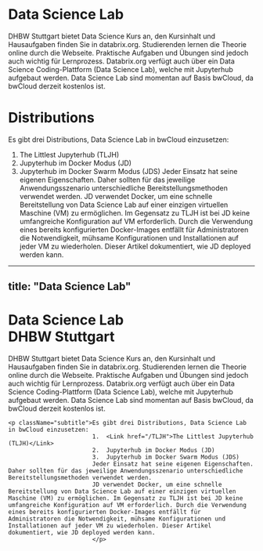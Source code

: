 # Data Science Lab

DHBW Stuttgart bietet Data Science Kurs an, den Kursinhalt und Hausaufgaben finden Sie in databrix.org. 
Studierenden lernen die Theorie online durch die Webseite. 
Praktische Aufgaben und Übungen sind jedoch auch wichtig für Lernprozess. 
Databrix.org verfügt auch über ein Data Science Coding-Plattform (Data Science Lab), welche mit Jupyterhub aufgebaut werden. 
Data Science Lab sind momentan auf Basis bwCloud, da bwCloud derzeit kostenlos ist.

# Distributions
Es gibt drei Distributions, Data Science Lab in bwCloud einzusetzen:
1.	The Littlest Jupyterhub (TLJH)
2.	Jupyterhub im Docker Modus (JD)
3.	Jupyterhub im Docker Swarm Modus (JDS)
Jeder Einsatz hat seine eigenen Eigenschaften. Daher sollten für das jeweilige Anwendungsszenario unterschiedliche Bereitstellungsmethoden verwendet werden. 
JD verwendet Docker, um eine schnelle Bereitstellung von Data Science Lab auf einer einzigen virtuellen Maschine (VM) zu ermöglichen. Im Gegensatz zu TLJH ist bei JD keine umfangreiche Konfiguration auf VM erforderlich. Durch die Verwendung eines bereits konfigurierten Docker-Images entfällt für Administratoren die Notwendigkeit, mühsame Konfigurationen und Installationen auf jeder VM zu wiederholen. Dieser Artikel dokumentiert, wie JD deployed werden kann. 


---
title: "Data Science Lab"
---


<div className="home-content">
  <div className="content-container">
    <h1 className="headline">Data Science Lab <br className='sm:block hidden'/>DHBW Stuttgart</h1>
    <p className="subtitle">DHBW Stuttgart bietet Data Science Kurs an, den Kursinhalt und Hausaufgaben finden Sie in databrix.org. 
                            Studierenden lernen die Theorie online durch die Webseite. 
                            Praktische Aufgaben und Übungen sind jedoch auch wichtig für Lernprozess. 
                            Databrix.org verfügt auch über ein Data Science Coding-Plattform (Data Science Lab), welche mit Jupyterhub aufgebaut werden. 
                            Data Science Lab sind momentan auf Basis bwCloud, da bwCloud derzeit kostenlos ist.</p>

    <p className="subtitle">Es gibt drei Distributions, Data Science Lab in bwCloud einzusetzen:
                            1.	<Link href="/TLJH">The Littlest Jupyterhub (TLJH)</Link>
                            2.	Jupyterhub im Docker Modus (JD)
                            3.	Jupyterhub im Docker Swarm Modus (JDS)
                            Jeder Einsatz hat seine eigenen Eigenschaften. Daher sollten für das jeweilige Anwendungsszenario unterschiedliche Bereitstellungsmethoden verwendet werden. 
                            JD verwendet Docker, um eine schnelle Bereitstellung von Data Science Lab auf einer einzigen virtuellen Maschine (VM) zu ermöglichen. Im Gegensatz zu TLJH ist bei JD keine umfangreiche Konfiguration auf VM erforderlich. Durch die Verwendung eines bereits konfigurierten Docker-Images entfällt für Administratoren die Notwendigkeit, mühsame Konfigurationen und Installationen auf jeder VM zu wiederholen. Dieser Artikel dokumentiert, wie JD deployed werden kann. 
                            </p>
</div>